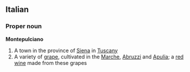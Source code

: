 ==Italian==

===Proper noun===
'''Montepulciano'''

# A town in the province of [[Siena]] in [[Tuscany]]
# A variety of [[grape]], cultivated in the [[Marche]], [[Abruzzi]] and [[Apulia]]; a [[red wine]] made from these grapes
